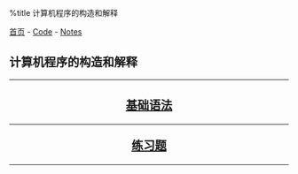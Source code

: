 %title 计算机程序的构造和解释

[[../../../index|首页]] - [[../../index|Code]] - [[../index|Notes]]
==计算机程序的构造和解释==
----
<center>
<h2>
[[syntax|基础语法]]
----
[[exercises|练习题]]
</h2>
</center>
----
